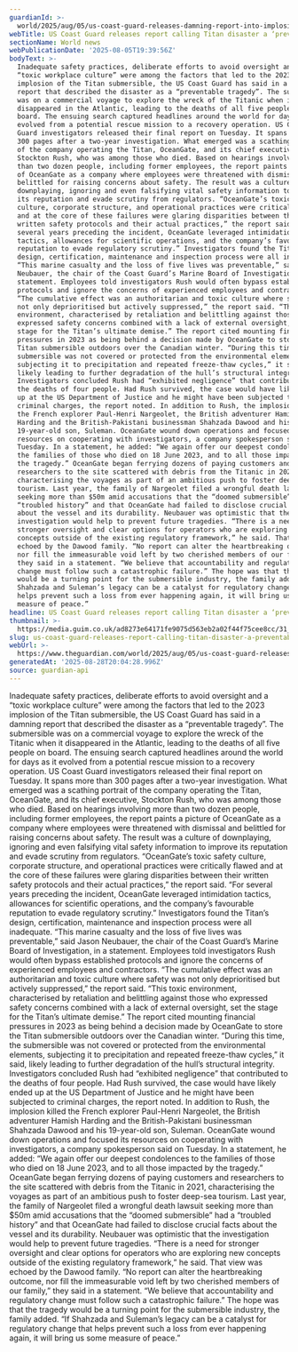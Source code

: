 ```yaml
---
guardianId: >-
  world/2025/aug/05/us-coast-guard-releases-damning-report-into-implosion-of-titan-submersible
webTitle: US Coast Guard releases report calling Titan disaster a ‘preventable tragedy’
sectionName: World news
webPublicationDate: '2025-08-05T19:39:56Z'
bodyText: >-
  Inadequate safety practices, deliberate efforts to avoid oversight and a
  “toxic workplace culture” were among the factors that led to the 2023
  implosion of the Titan submersible, the US Coast Guard has said in a damning
  report that described the disaster as a “preventable tragedy”. The submersible
  was on a commercial voyage to explore the wreck of the Titanic when it
  disappeared in the Atlantic, leading to the deaths of all five people on
  board. The ensuing search captured headlines around the world for days as it
  evolved from a potential rescue mission to a recovery operation. US Coast
  Guard investigators released their final report on Tuesday. It spans more than
  300 pages after a two-year investigation. What emerged was a scathing portrait
  of the company operating the Titan, OceanGate, and its chief executive,
  Stockton Rush, who was among those who died. Based on hearings involving more
  than two dozen people, including former employees, the report paints a picture
  of OceanGate as a company where employees were threatened with dismissal and
  belittled for raising concerns about safety. The result was a culture of
  downplaying, ignoring and even falsifying vital safety information to improve
  its reputation and evade scrutiny from regulators. “OceanGate’s toxic safety
  culture, corporate structure, and operational practices were critically flawed
  and at the core of these failures were glaring disparities between their
  written safety protocols and their actual practices,” the report said. “For
  several years preceding the incident, OceanGate leveraged intimidation
  tactics, allowances for scientific operations, and the company’s favourable
  reputation to evade regulatory scrutiny.” Investigators found the Titan’s
  design, certification, maintenance and inspection process were all inadequate.
  “This marine casualty and the loss of five lives was preventable,” said Jason
  Neubauer, the chair of the Coast Guard’s Marine Board of Investigation, in a
  statement. Employees told investigators Rush would often bypass established
  protocols and ignore the concerns of experienced employees and contractors.
  “The cumulative effect was an authoritarian and toxic culture where safety was
  not only deprioritised but actively suppressed,” the report said. “This toxic
  environment, characterised by retaliation and belittling against those who
  expressed safety concerns combined with a lack of external oversight, set the
  stage for the Titan’s ultimate demise.” The report cited mounting financial
  pressures in 2023 as being behind a decision made by OceanGate to store the
  Titan submersible outdoors over the Canadian winter. “During this time, the
  submersible was not covered or protected from the environmental elements,
  subjecting it to precipitation and repeated freeze-thaw cycles,” it said,
  likely leading to further degradation of the hull’s structural integrity.
  Investigators concluded Rush had “exhibited negligence” that contributed to
  the deaths of four people. Had Rush survived, the case would have likely ended
  up at the US Department of Justice and he might have been subjected to
  criminal charges, the report noted. In addition to Rush, the implosion killed
  the French explorer Paul-Henri Nargeolet, the British adventurer Hamish
  Harding and the British-Pakistani businessman Shahzada Dawood and his
  19-year-old son, Suleman. OceanGate wound down operations and focused its
  resources on cooperating with investigators, a company spokesperson said on
  Tuesday. In a statement, he added: “We again offer our deepest condolences to
  the families of those who died on 18 June 2023, and to all those impacted by
  the tragedy.” OceanGate began ferrying dozens of paying customers and
  researchers to the site scattered with debris from the Titanic in 2021,
  characterising the voyages as part of an ambitious push to foster deep-sea
  tourism. Last year, the family of Nargeolet filed a wrongful death lawsuit
  seeking more than $50m amid accusations that the “doomed submersible” had a
  “troubled history” and that OceanGate had failed to disclose crucial facts
  about the vessel and its durability. Neubauer was optimistic that the
  investigation would help to prevent future tragedies. “There is a need for
  stronger oversight and clear options for operators who are exploring new
  concepts outside of the existing regulatory framework,” he said. That view was
  echoed by the Dawood family. “No report can alter the heartbreaking outcome,
  nor fill the immeasurable void left by two cherished members of our family,”
  they said in a statement. “We believe that accountability and regulatory
  change must follow such a catastrophic failure.” The hope was that the tragedy
  would be a turning point for the submersible industry, the family added. “If
  Shahzada and Suleman’s legacy can be a catalyst for regulatory change that
  helps prevent such a loss from ever happening again, it will bring us some
  measure of peace.”
headline: US Coast Guard releases report calling Titan disaster a ‘preventable tragedy’
thumbnail: >-
  https://media.guim.co.uk/ad8273e64171fe9075d563eb2a02f44f75cee8cc/31_0_688_550/500.jpg
slug: us-coast-guard-releases-report-calling-titan-disaster-a-preventable-tragedy
webUrl: >-
  https://www.theguardian.com/world/2025/aug/05/us-coast-guard-releases-damning-report-into-implosion-of-titan-submersible
generatedAt: '2025-08-28T20:04:28.996Z'
source: guardian-api
---
```

Inadequate safety practices, deliberate efforts to avoid oversight and a “toxic workplace culture” were among the factors that led to the 2023 implosion of the Titan submersible, the US Coast Guard has said in a damning report that described the disaster as a “preventable tragedy”. The submersible was on a commercial voyage to explore the wreck of the Titanic when it disappeared in the Atlantic, leading to the deaths of all five people on board. The ensuing search captured headlines around the world for days as it evolved from a potential rescue mission to a recovery operation. US Coast Guard investigators released their final report on Tuesday. It spans more than 300 pages after a two-year investigation. What emerged was a scathing portrait of the company operating the Titan, OceanGate, and its chief executive, Stockton Rush, who was among those who died. Based on hearings involving more than two dozen people, including former employees, the report paints a picture of OceanGate as a company where employees were threatened with dismissal and belittled for raising concerns about safety. The result was a culture of downplaying, ignoring and even falsifying vital safety information to improve its reputation and evade scrutiny from regulators. “OceanGate’s toxic safety culture, corporate structure, and operational practices were critically flawed and at the core of these failures were glaring disparities between their written safety protocols and their actual practices,” the report said. “For several years preceding the incident, OceanGate leveraged intimidation tactics, allowances for scientific operations, and the company’s favourable reputation to evade regulatory scrutiny.” Investigators found the Titan’s design, certification, maintenance and inspection process were all inadequate. “This marine casualty and the loss of five lives was preventable,” said Jason Neubauer, the chair of the Coast Guard’s Marine Board of Investigation, in a statement. Employees told investigators Rush would often bypass established protocols and ignore the concerns of experienced employees and contractors. “The cumulative effect was an authoritarian and toxic culture where safety was not only deprioritised but actively suppressed,” the report said. “This toxic environment, characterised by retaliation and belittling against those who expressed safety concerns combined with a lack of external oversight, set the stage for the Titan’s ultimate demise.” The report cited mounting financial pressures in 2023 as being behind a decision made by OceanGate to store the Titan submersible outdoors over the Canadian winter. “During this time, the submersible was not covered or protected from the environmental elements, subjecting it to precipitation and repeated freeze-thaw cycles,” it said, likely leading to further degradation of the hull’s structural integrity. Investigators concluded Rush had “exhibited negligence” that contributed to the deaths of four people. Had Rush survived, the case would have likely ended up at the US Department of Justice and he might have been subjected to criminal charges, the report noted. In addition to Rush, the implosion killed the French explorer Paul-Henri Nargeolet, the British adventurer Hamish Harding and the British-Pakistani businessman Shahzada Dawood and his 19-year-old son, Suleman. OceanGate wound down operations and focused its resources on cooperating with investigators, a company spokesperson said on Tuesday. In a statement, he added: “We again offer our deepest condolences to the families of those who died on 18 June 2023, and to all those impacted by the tragedy.” OceanGate began ferrying dozens of paying customers and researchers to the site scattered with debris from the Titanic in 2021, characterising the voyages as part of an ambitious push to foster deep-sea tourism. Last year, the family of Nargeolet filed a wrongful death lawsuit seeking more than $50m amid accusations that the “doomed submersible” had a “troubled history” and that OceanGate had failed to disclose crucial facts about the vessel and its durability. Neubauer was optimistic that the investigation would help to prevent future tragedies. “There is a need for stronger oversight and clear options for operators who are exploring new concepts outside of the existing regulatory framework,” he said. That view was echoed by the Dawood family. “No report can alter the heartbreaking outcome, nor fill the immeasurable void left by two cherished members of our family,” they said in a statement. “We believe that accountability and regulatory change must follow such a catastrophic failure.” The hope was that the tragedy would be a turning point for the submersible industry, the family added. “If Shahzada and Suleman’s legacy can be a catalyst for regulatory change that helps prevent such a loss from ever happening again, it will bring us some measure of peace.”
